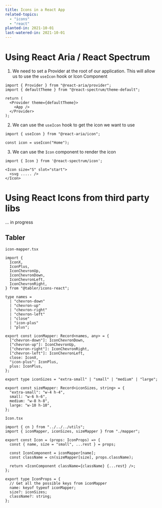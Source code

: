 ```yaml
---
title: Icons in a React App
related-topics:
  - "icons"
  - "react"
planted-in: 2021-10-01
last-watered-in: 2021-10-01
---
```


# Using React Aria / React Spectrum

1. We need to set a Provider at the root of our application. This will allow us to use the `useIcon` hook or Icon Component

```tsx
import { Provider } from "@react-aria/provider";
import { defaultTheme } from "@react-spectrum/theme-default";

return (
  <Provider theme={defaultTheme}>
    <App />
  </Provider>
);
```

2. We can use the `useIcon` hook to get the icon we want to use

```tsx
import { useIcon } from "@react-aria/icon";

const icon = useIcon("Home");
```

3. We can use the `Icon` component to render the icon

```tsx
import { Icon } from '@react-spectrum/icon';

<Icon size="S" slot="start">
  <svg ..... />
</Icon>
```

# Using React Icons from third party libs

... in progress

## Tabler

`icon-mapper.tsx`

```tsx
import {
  IconX,
  IconPlus,
  IconChevronUp,
  IconChevronDown,
  IconChevronLeft,
  IconChevronRight,
} from "@tabler/icons-react";

type names =
  | "chevron-down"
  | "chevron-up"
  | "chevron-right"
  | "chevron-left"
  | "close"
  | "icon-plus"
  | "plus";

export const iconMapper: Record<names, any> = {
  ["chevron-down"]: IconChevronDown,
  ["chevron-up"]: IconChevronUp,
  ["chevron-right"]: IconChevronRight,
  ["chevron-left"]: IconChevronLeft,
  close: IconX,
  "icon-plus": IconPlus,
  plus: IconPlus,
};

export type iconSizes = "extra-small" | "small" | "medium" | "large";

export const sizeMapper: Record<iconSizes, string> = {
  "extra-small": "w-4 h-4",
  small: "w-6 h-6",
  medium: "w-8 h-8",
  large: "w-10 h-10",
};
```

`Icon.tsx`

```tsx
import { cn } from "../../../utils";
import { iconMapper, iconSizes, sizeMapper } from "./mapper";

export const Icon = (props: IconProps) => {
  const { name, size = "small", ...rest } = props;

  const IconComponent = iconMapper[name];
  const className = cn(sizeMapper[size], props.className);

  return <IconComponent className={className} {...rest} />;
};

export type IconProps = {
  // Get all the possible keys from iconMapper
  name: keyof typeof iconMapper;
  size?: iconSizes;
  className?: string;
};
```
